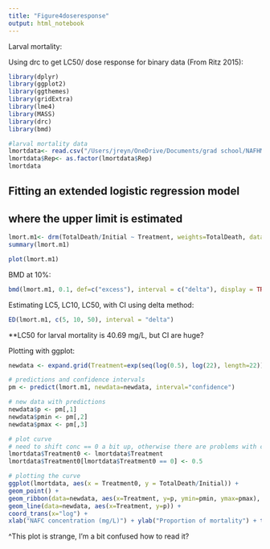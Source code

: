 ```yaml
---
title: "Figure4doseresponse"
output: html_notebook
---
```


Larval mortality:

Using drc to get LC50/ dose response for binary data (From Ritz 2015):

```r
library(dplyr)
library(ggplot2)
library(ggthemes)
library(gridExtra)
library(lme4)
library(MASS)
library(drc)
library(bmd)

#larval mortality data
lmortdata<- read.csv("/Users/jreyn/OneDrive/Documents/grad school/NAFHM19/Data/Rfiles/mortalityR.csv")
lmortdata$Rep<- as.factor(lmortdata$Rep)
lmortdata
```

## Fitting an extended logistic regression model
## where the upper limit is estimated

```r
lmort.m1<- drm(TotalDeath/Initial ~ Treatment, weights=TotalDeath, data=lmortdata, fct=LL.2(), type="binomial")
summary(lmort.m1)
```

```r
plot(lmort.m1)
```

BMD at 10%:
```r
bmd(lmort.m1, 0.1, def=c("excess"), interval = c("delta"), display = TRUE)
```

Estimating LC5, LC10, LC50, with CI using delta method:
```r
ED(lmort.m1, c(5, 10, 50), interval = "delta")
```
**LC50 for larval mortality is 40.69 mg/L, but CI are huge? 

Plotting with ggplot:
```r
newdata <- expand.grid(Treatment=exp(seq(log(0.5), log(22), length=22)))
```

```r
# predictions and confidence intervals
pm <- predict(lmort.m1, newdata=newdata, interval="confidence")
```

```r
# new data with predictions
newdata$p <- pm[,1]
newdata$pmin <- pm[,2]
newdata$pmax <- pm[,3]
```

```r
# plot curve
# need to shift conc == 0 a bit up, otherwise there are problems with coord_trans
lmortdata$Treatment0 <- lmortdata$Treatment
lmortdata$Treatment0[lmortdata$Treatment0 == 0] <- 0.5
```

```r
# plotting the curve
ggplot(lmortdata, aes(x = Treatment0, y = TotalDeath/Initial)) +
geom_point() + 
geom_ribbon(data=newdata, aes(x=Treatment, y=p, ymin=pmin, ymax=pmax), alpha=0.2) +
geom_line(data=newdata, aes(x=Treatment, y=p)) +
coord_trans(x="log") +
xlab("NAFC concentration (mg/L)") + ylab("Proportion of mortality") + theme_few()
```

^This plot is strange, I'm a bit confused how to read it?


